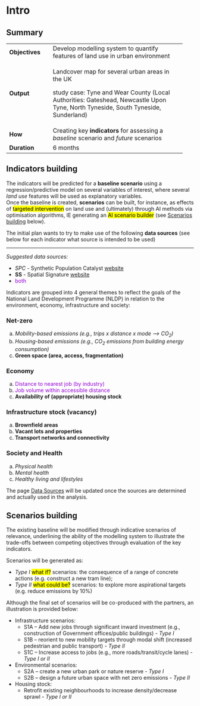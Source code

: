 # Intro

## Summary

+:---------------+:-------------------------------------------------+
| **Objectives** | Develop modelling system to quantify features    |
|                | of land use in urban environment                 |
+----------------+--------------------------------------------------+
| **Output**     | Landcover map for several urban areas in the UK  |
|                |                                                  |
|                | study case: Tyne and Wear County (Local          |
|                | Authorities: Gateshead, Newcastle Upon Tyne,     |
|                | North Tyneside, South Tyneside, Sunderland)      |
+----------------+--------------------------------------------------+
| **How**        | Creating key **indicators** for assessing a      |
|                | *baseline* scenario and *future* scenarios       |
+----------------+--------------------------------------------------+
| **Duration**   | 6 months                                         |
+----------------+--------------------------------------------------+


## Indicators building

The indicators will be predicted for a **baseline scenario** using a regression/predictive model on several variables of interest, where several _land use_ features will be used as explanatory variables.<br/>
Once the baseline is created, **scenarios** can be built, for instance, as effects of <mark>targeted intervention</mark> on land use and (ultimately) through AI methods via optimisation algorithms, IE generating an <mark>AI scenario builder</mark> (see [Scenarios building](#scenarios-building) below).

The initial plan wants to try to make use of the following **data sources** (see below for each indicator what source is intended to be used)

---

*Suggested data sources:*

- *SPC* - Synthetic Population Catalyst [website](https://alan-turing-institute.github.io/uatk-spc/)
- **SS** - Spatial Signature [website](https://urbangrammarai.xyz/great-britain/)
- <span style="color:DarkViolet">both</span>

Indicators are grouped into 4 general themes to reflect the goals of the National Land Development Programme (NLDP) in relation to the environment, economy, infrastructure and society:

###  Net-zero
a. *Mobility-based emissions (e.g., trips x distance x mode —> CO<sub>2</sub>)*
b. *Housing-based emissions (e.g., CO<sub>2</sub> emissions from building energy consumption)*
c. **Green space (area, access, fragmentation)**

### Economy

a. <span style="color:DarkViolet">Distance to nearest job (by industry)</span>
b. <span style="color:DarkViolet">Job volume within accessible distance</span>
c. **Availability of (appropriate) housing stock**

### Infrastructure stock (vacancy)
a. **Brownfield areas**
b. **Vacant lots and properties**
c. **Transport networks and connectivity**

### Society and Health 
a. *Physical health*
b. *Mental health*
c. *Healthy living and lifestyles*


The page [Data Sources](data_sources.qmd) will be updated once the sources are determined and actually used in the analysis.

## Scenarios building

The existing baseline will be modified through indicative scenarios of relevance, underlining the ability of the modelling system to illustrate the trade-offs between competing objectives through evaluation of the key indicators.

Scenarios will be generated as:

- _Type I_ <mark>what if?</mark> scenarios: the consequence of a range of concrete actions (e.g. construct a new tram line);
- _Type II_ <mark>what could be?</mark> scenarios: to explore more aspirational targets (e.g. reduce emissions by 10%)

Although the final set of scenarios will be co-produced with the partners, an illustration is provided below:

- Infrastructure scenarios:	
     - S1A – Add new jobs through significant inward investment (e.g., construction of Government offices/public buildings) - _Type I_
     - S1B – reorient to new mobility targets through modal shift (increased pedestrian and public transport) - _Type II_
     - S1C – Increase access to jobs (e.g., more roads/transit/cycle lanes) - _Type I or II_
- Environmental scenarios:
     - S2A – create a new urban park or nature reserve - _Type I_
     - S2B – design a future urban space with net zero emissions - _Type II_
- Housing stock:
     - Retrofit existing neighbourhoods to increase density/decrease sprawl - _Type I or II_
